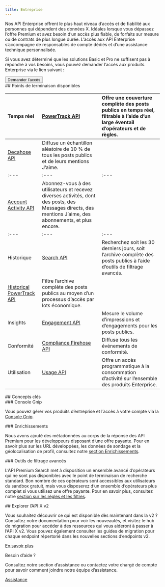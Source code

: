 ```yaml
---
title: Entreprise
---
```



Nos API Enterprise offrent le plus haut niveau d’accès et de fiabilité aux personnes qui dépendent des données X. Idéales lorsque vous dépassez l’offre Premium et avez besoin d’un accès plus fiable, de forfaits sur mesure ou de contrats de plus longue durée. L’accès aux API Enterprise s’accompagne de responsables de compte dédiés et d’une assistance technique personnalisée.

Si vous avez déterminé que les solutions Basic et Pro ne suffisent pas à répondre à vos besoins, vous pouvez demander l’accès aux produits Enterprise via le lien suivant :

<Button href="https://developer.x.com/en/products/twitter-api/enterprise/enterprise-api-interest-form">
  Demander l’accès
</Button>

<div id="available-endpoints">
  ## Points de terminaison disponibles
</div>

| Temps réel | [PowerTrack API](/fr/x-api/enterprise-gnip-2.0/powertrack-api) | Offre une couverture complète des posts publics en temps réel, filtrable à l’aide d’un large éventail d’opérateurs et de règles. |
| :--- | :--- | :--- |
| [Decahose API](/fr/x-api/enterprise-gnip-2.0/fundamentals/decahose-api) | Diffuse un échantillon aléatoire de 10 % de tous les posts publics et de leurs mentions J’aime. |
| :--- | :--- | :--- |
| [Account Activity API](/fr/x-api/enterprise-gnip-2.0/fundamentals/account-activity) | Abonnez-vous à des utilisateurs et recevez diverses activités, dont des posts, des Messages directs, des mentions J’aime, des abonnements, et plus encore. |
| :--- | :--- | :--- |
| Historique | [Search API](/fr/x-api/enterprise-gnip-2.0/fundamentals/search-api) | Recherchez soit les 30 derniers jours, soit l’archive complète des posts publics à l’aide d’outils de filtrage avancés. |
| [Historical PowerTrack API](/fr/x-api/enterprise-gnip-2.0/powertrack-api) | Filtre l’archive complète des posts publics au moyen d’un processus d’accès par lots économique. |
| Insights | [Engagement API](/fr/x-api/enterprise-gnip-2.0/fundamentals/engagement-api) | Mesure le volume d’impressions et d’engagements pour les posts publics. |
| Conformité | [Compliance Firehose API](/fr/x-api/enterprise-gnip-2.0/fundamentals/firehouse) | Diffuse tous les événements de conformité. |
| Utilisation | [Usage API](/fr/x-api/enterprise-gnip-2.0/fundamentals/usage) | Offre un accès programmatique à la consommation d’activité sur l’ensemble des produits Enterprise. |

<div id="important-concepts">
  ## Concepts clés
</div>

<div id="gnip-console">
  ### Console Gnip
</div>

Vous pouvez gérer vos produits d’entreprise et l’accès à votre compte via la [Console Gnip](/fr/x-api/enterprise-gnip-2.0/fundamentals/overview). 

<div id="enrichments">
  ### Enrichissements
</div>

Nous avons ajouté des métadonnées au corps de la réponse des API Premium pour les développeurs disposant d’une offre payante. Pour en savoir plus sur les URL développées, les données de sondage et la géolocalisation de profil, consultez notre [section Enrichissements](/fr/x-api/enterprise-gnip-2.0/fundamentals/data-enrichments).
 

<div id="advanced-filtering-tools">
  ### Outils de filtrage avancés
</div>

L’API Premium Search met à disposition un ensemble avancé d’opérateurs qui ne sont pas disponibles avec le point de terminaison de recherche standard. Bon nombre de ces opérateurs sont accessibles aux utilisateurs du sandbox gratuit, mais vous disposerez d’un ensemble d’opérateurs plus complet si vous utilisez une offre payante. Pour en savoir plus, consultez notre [section sur les règles et les filtres](/fr/x-api/enterprise-gnip-2.0/fundamentals/rules-filtering#getting-started-with-enterprise-rules-and-queries).

<div id="explore-x-api-v2">
  ## Explorer l’API X v2
</div>

Vous souhaitez découvrir ce qui est disponible dès maintenant dans la v2 ? Consultez notre documentation pour voir les nouveautés, et visitez le hub de migration pour accéder à des ressources qui vous aideront à passer à l’API X v2. Vous pouvez également consulter les guides de migration pour chaque endpoint répertorié dans les nouvelles sections d’endpoints v2.

[En savoir plus](/fr/x-api/migrate/overview)

Besoin d’aide ?

Consultez notre section d’assistance ou contactez votre chargé de compte pour savoir comment joindre notre équipe d’assistance.

[Assistance](https://developer.x.com/en/support/x-api)